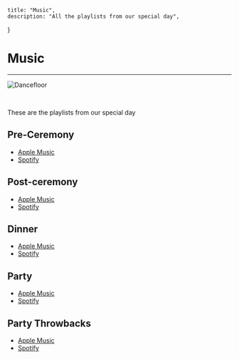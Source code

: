     title: "Music",
    description: "All the playlists from our special day",
}

# Music
---

![Dancefloor](/images/AfterlightImage.jpeg)

<br/>

These are the playlists from our special day

## Pre-Ceremony

- [Apple Music](https://music.apple.com/gb/playlist/wedding-pre-ceremony/pl.u-LAevSLAKgg)
- [Spotify](https://open.spotify.com/playlist/5B05QqkbjMaqIp8tmo8oY8?si=KX5EdPZcT-G7vsexF_ZhAQ&pi=e-7Sounz8ERi-e)

## Post-ceremony

- [Apple Music](https://music.apple.com/gb/playlist/wedding-post-ceremony/pl.u-ZXj1syXGdd)
- [Spotify](https://open.spotify.com/playlist/1ICbkDdmTrcVctch823STH?si=pLpCprP7Qxqk1E1xn8mW3A&pi=e-ZKuAusmRQOOI)

## Dinner
- [Apple Music](https://music.apple.com/gb/playlist/wedding-dinner/pl.u-RXj2udXW99)
- [Spotify](https://open.spotify.com/playlist/5pcHaqUkbpi6EfwIhW9mJB?si=48IuI0oWQk2M-qBNqzKO7g&pi=e-Cu2PCuDPQ6uV)

## Party
- [Apple Music](https://music.apple.com/gb/playlist/wedding-party/pl.u-6NZyCM9poo)
- [Spotify](https://open.spotify.com/playlist/2VoOzLIOep0if2xrbgk79o?si=I9gKwd1zSJyVdaMMF6WpDg&pi=e-Butzp2iqQl6N)

## Party Throwbacks
- [Apple Music](https://music.apple.com/gb/playlist/wedding-party-throwbacks/pl.u-9NAeI2WVlMb)
- [Spotify](https://open.spotify.com/playlist/17K5SwsIU1ituTeWKJGbff?si=p1dFGO1yTpuRdcfm9k-KLA&pi=e-K09fVTrYQWST)

